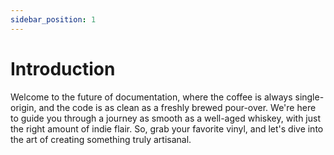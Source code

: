 ```yaml
---
sidebar_position: 1
---
```


# Introduction

Welcome to the future of documentation, where the coffee is 
always single-origin, and the code is as clean as a freshly 
brewed pour-over. We're here to guide you through a journey 
as smooth as a well-aged whiskey, with just the right amount 
of indie flair. So, grab your favorite vinyl, and let's dive
into the art of creating something truly artisanal.